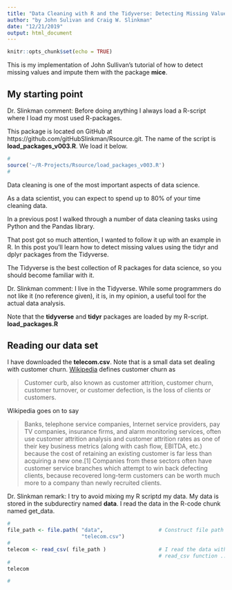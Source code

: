 ```yaml
---
title: "Data Cleaning with R and the Tidyverse: Detecting Missing Values"
author: "by John Sulivan and Craig W. Slinkman"
date: "12/21/2019"
output: html_document
---
```


```r
knitr::opts_chunk$set(echo = TRUE)
```

This is my implementation of John Sullivan's tutorial of how to detect missing values and impute them with the package **mice**.

## My starting point

Dr. Slinkman comment: Before doing anything I always load a R-script where I load my most used R-packages.

This package is located on GitHub at https://github.com/gitHubSlinkman/Rsource.git. The name of the script is **load_packages_v003.R**.  We load it below.

```r
#
source('~/R-Projects/Rsource/load_packages_v003.R')
#
```

Data cleaning is one of the most important aspects of data science.

As a data scientist, you can expect to spend up to 80% of your time cleaning data.

In a previous post I walked through a number of data cleaning tasks using Python and the Pandas library.

That post got so much attention, I wanted to follow it up with an example in R.
In this post you’ll learn how to detect missing values using the tidyr and dplyr packages from the Tidyverse.

The Tidyverse is the best collection of R packages for data science, so you should become familiar with it.

Dr. Slinkman comment: I live in the Tidyverse.  While some programmers do not like it (no reference given), it is, in my opinion, a useful tool for the actual data analysis.

Note that the **tidyverse** and **tidyr** packages are loaded by my R-script. **load_packages.R**

## Reading our data set 

I have downloaded the **telecom.csv**.  Note that is a small data set dealing with customer churn. [Wikipedia](https://en.wikipedia.org/wiki/Customer_attrition) defines customer churn as 

>Customer curb, also known as customer attrition, customer churn, customer turnover, or customer defection, is the loss of clients or customers.

Wikipedia goes on to say 

>Banks, telephone service companies, Internet service providers, pay TV companies, insurance firms, and alarm monitoring services, often use customer attrition analysis and customer attrition rates as one of their key business metrics (along with cash flow, EBITDA, etc.) because the cost of retaining an existing customer is far less than acquiring a new one.[1] Companies from these sectors often have customer service branches which attempt to win back defecting clients, because recovered long-term customers can be worth much more to a company than newly recruited clients.

Dr. Slinkman remark:  I try to avoid mixing my R scriptd my data.  My data is stored in the subdurectiry named **data**.  I read the data in the R-code chunk named get_data.

```r
#
file_path <- file.path( "data",                  # Construct file path ...
                        "telecom.csv")
#
telecom <- read_csv( file_path )                 # I read the data with the tidyverse
                                                 # read_csv function ...
#
telecom

#
```




